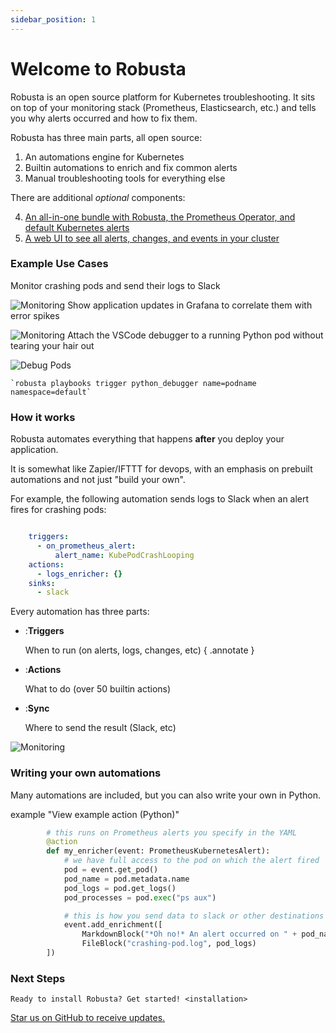 ```yaml
---
sidebar_position: 1
---
```


# Welcome to Robusta

Robusta is an open source platform for Kubernetes troubleshooting. It sits on top of your monitoring stack
(Prometheus, Elasticsearch, etc.) and tells you why alerts occurred and how to fix them.

Robusta has three main parts, all open source:

1. An automations engine for Kubernetes
2. Builtin automations to enrich and fix common alerts
3. Manual troubleshooting tools for everything else

There are additional *optional* components:

4. [An all-in-one bundle with Robusta, the Prometheus Operator, and default Kubernetes alerts](https://home.robusta.dev/prometheus-based-monitoring/?from=docs)
5. [A web UI to see all alerts, changes, and events in your cluster](http://home.robusta.dev/ui?from=docs)

### Example Use Cases

<Tabs>
  <TabItem value="Crashing Pod" label="Crashing Pod" default>
    Monitor crashing pods and send their logs to Slack

  ![Monitoring](images/crash-report2.png)
  </TabItem>
  <TabItem value="Event Correlation" label="Event Correlation">
    Show application updates in Grafana to correlate them with error spikes

  ![Monitoring](images/grafana-deployment-enrichment.png)
  </TabItem>
  <TabItem value="Debug Pods" label="Debug Pods">
    Attach the VSCode debugger to a running Python pod without tearing your hair out

  ![Debug Pods](images/python-debugger.png)

    `robusta playbooks trigger python_debugger name=podname namespace=default`

  </TabItem>
</Tabs>



### How it works

Robusta automates everything that happens **after** you deploy your application.

It is somewhat like Zapier/IFTTT for devops, with an emphasis on prebuilt automations and not just "build your own".

For example, the following automation sends logs to Slack when an alert fires for crashing pods:

```yaml

    triggers:
      - on_prometheus_alert:
          alert_name: KubePodCrashLooping
    actions:
      - logs_enricher: {}
    sinks:
      - slack
```

Every automation has three parts:


- :__Triggers__

     When to run (on alerts, logs, changes, etc)
        { .annotate }

- :__Actions__

    What to do
        (over 50 builtin actions)

- :__Sync__

    Where to send the result
        (Slack, etc)

![Monitoring](./images/robusta_motion_graphics_transparent.gif)


### Writing your own automations

Many automations are included, but you can also write your own in Python.

example "View example action (Python)"


```python 
        # this runs on Prometheus alerts you specify in the YAML
        @action
        def my_enricher(event: PrometheusKubernetesAlert):
            # we have full access to the pod on which the alert fired
            pod = event.get_pod()
            pod_name = pod.metadata.name
            pod_logs = pod.get_logs()
            pod_processes = pod.exec("ps aux")

            # this is how you send data to slack or other destinations
            event.add_enrichment([
                MarkdownBlock("*Oh no!* An alert occurred on " + pod_name),
                FileBlock("crashing-pod.log", pod_logs)
        ])
```

### Next Steps

`Ready to install Robusta? Get started! <installation>`

[Star us on GitHub to receive updates.](https://github.com/robusta-dev/robusta/)
